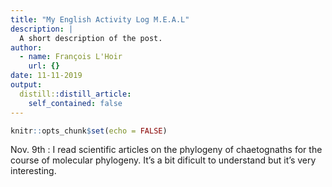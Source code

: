 ```yaml
---
title: "My English Activity Log M.E.A.L"
description: |
  A short description of the post.
author:
  - name: François L'Hoir
    url: {}
date: 11-11-2019
output:
  distill::distill_article:
    self_contained: false
---
```


```r
knitr::opts_chunk$set(echo = FALSE)
```

Nov. 9th : I read scientific articles on the phylogeny of chaetognaths for the course of molecular phylogeny. It's a bit dificult to understand but it's very interesting.

